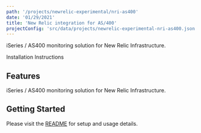 ```yaml
---
path: '/projects/newrelic-experimental/nri-as400'
date: '01/29/2021'
title: 'New Relic integration for AS/400'
projectConfig: 'src/data/projects/newrelic-experimental-nri-as400.json'
---
```


<!-- Imports must occur at the top of the file -->


iSeries / AS400 monitoring solution for New Relic Infrastructure.

<Link to="https://github.com/newrelic-experimental/nri-as400">
  Installation Instructions
</Link>

## Features

iSeries / AS400 monitoring solution for New Relic Infrastructure.

## Getting Started

Please visit the [README](https://github.com/newrelic-experimental/nri-as400#readme) for setup and usage details.
